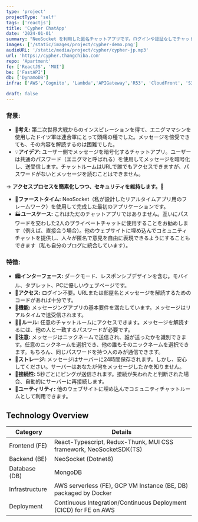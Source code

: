 ```yaml
---
type: 'project'
projectType: 'self'
tags: ['reactjs']
title: 'Cypher ChatApp'
date: '2024-01-01'
summary: "NeoSocket を利用した匿名チャットアプリです。ログインや認証なしでチャットセッションを開始でき、セキュリティも確保されています。"
images: ['/static/images/project/cypher-demo.png']
audioURL: '/static/media/project/cypher/cypher-jp.mp3'
url: 'https://cypher.thangchiba.com'
repo: 'Apartment'
fe: ['ReactJS', 'MUI']
be: ['FastAPI']
db: ['DynamoDB']
infra: ['AWS','Cognito', 'Lambda','APIGateway','R53', 'CloudFront', 'S3']

draft: false
---
```



### 背景:

- 🧠**考え:** 第二次世界大戦からのインスピレーションを得て、エニグママシンを使用したドイツ軍は連合軍にとって頭痛の種でした。メッセージを傍受できても、その内容を解読するのは困難でした。
- 💡**アイデア:** ユーザー側でメッセージを暗号化するチャットアプリ。ユーザーは共通のパスワード（エニグマと呼ばれる）を使用してメッセージを暗号化し、送受信します。チャットルームはURLで誰でもアクセスできますが、パスワードがないとメッセージを読むことはできません。

→ **アクセスプロセスを簡素化しつつ、セキュリティを維持します。🔐**

- 🥇**ファーストタイム:** NeoSocket（私が設計したリアルタイムアプリ用のフレームワーク）を使用して完成した最初のアプリケーションです。
- 🏭**ユースケース:** これはただのチャットアプリではありません。互いにパスワードを交わした2人のプライベートチャットに使用することをお勧めします（例えば、直接会う場合）。他のウェブサイトに埋め込んでコミュニティチャットを提供し、人々が匿名で意見を自由に表現できるようにすることもできます（私も自分のブログに統合しています）。

### 特徴:

- 🏙️**インターフェース:** ダークモード、レスポンシブデザインを含む。モバイル、タブレット、PCに優しいウェブページです。
- 📱**アクセス:** ログイン不要。URLまたは部屋名とメッセージを解読するためのコードがあれば十分です。
- 🚂**機能:** メッセージングアプリの基本要件を満たしています。メッセージはリアルタイムで送受信されます。
- 🤝🏻**ルール:** 任意のチャットルームにアクセスできます。メッセージを解読するには、他の人と一致するパスワードが必要です。
- 🔔**注意:** メッセージはニックネームで送信され、誰が送ったかを識別できます。任意のニックネームを選択でき、他の誰もそのニックネームを選択できます。もちろん、同じパスワードを持つ人のみが通信できます。
- 💾**ストレージ:** メッセージはサーバーに24時間保存されます。しかし、安心してください。サーバーはあなたが何をメッセージしたかを知りません。
- 📶**接続性:** 5秒ごとにピングが送信されます。接続が失われたと判断された場合、自動的にサーバーに再接続します。
- 🎡**ユーティリティ:** 他のウェブサイトに埋め込んでコミュニティチャットルームとして利用できます。

## Technology Overview

| Category | Details |
| --- | --- |
| Frontend (FE) | React-Typescript, Redux-Thunk, MUI CSS framework, NeoSocketSDK(TS) |
| Backend (BE) | NeoSocket (Dotnet8) |
| Database (DB) | MongoDB |
| Infrastructure | AWS serverless (FE), GCP VM Instance (BE, DB) packaged by Docker |
| Deployment | Continuous Integration/Continuous Deployment (CICD) for FE on AWS |